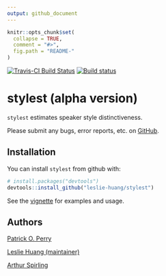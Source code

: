 ```yaml
---
output: github_document
---
```


<!-- README.md is generated from README.Rmd. Please edit that file -->

```r
knitr::opts_chunk$set(
  collapse = TRUE,
  comment = "#>",
  fig.path = "README-"
)
```

[![Travis-CI Build Status](https://travis-ci.org/leslie-huang/stylest.svg?branch=master)](https://travis-ci.org/leslie-huang/stylest) [![Build status](https://ci.appveyor.com/api/projects/status/384insyingv6jcg2?svg=true)](https://ci.appveyor.com/project/leslie-huang/stylest)

# stylest (alpha version)

`stylest` estimates speaker style distinctiveness.

Please submit any bugs, error reports, etc. on <a href="https://github.com/leslie-huang/stylest/issues">GitHub</a>.

## Installation

You can install `stylest` from github with:

```r
# install.packages("devtools")
devtools::install_github("leslie-huang/stylest")
```

See the <a href="https://github.com/leslie-huang/stylest/blob/master/vignettes/stylest-vignette.md">vignette</a> for examples and usage.

## Authors

<a href="https://github.com/patperry">Patrick O. Perry</a>

<a href="http://leslie-huang.github.io">Leslie Huang (maintainer)</a>

<a href="https://github.com/ArthurSpirling/">Arthur Spirling</a>

